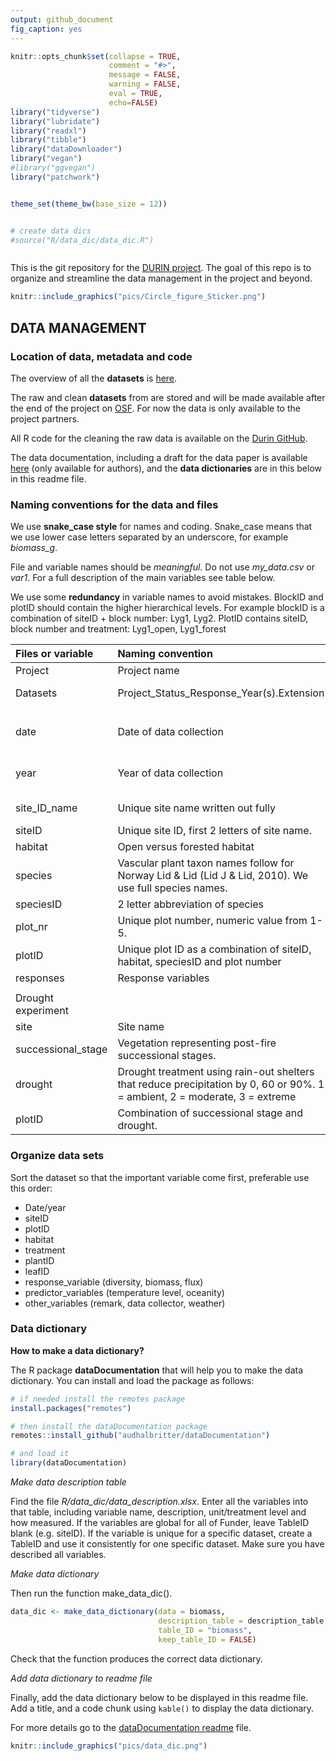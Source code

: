 ```yaml
---
output: github_document
fig_caption: yes
---
```



```r
knitr::opts_chunk$set(collapse = TRUE, 
                      comment = "#>", 
                      message = FALSE, 
                      warning = FALSE, 
                      eval = TRUE,
                      echo=FALSE)
library("tidyverse")
library("lubridate")
library("readxl")
library("tibble")
library("dataDownloader")
library("vegan")
#library("ggvegan")
library("patchwork")


theme_set(theme_bw(base_size = 12))


# create data dics
#source("R/data_dic/data_dic.R")



```

This is the git repository for the [DURIN project](https://betweenthefjords.w.uib.no/durin/).
The goal of this repo is to organize and streamline the data management in the project and beyond.

```r
knitr::include_graphics("pics/Circle_figure_Sticker.png")
```


## DATA MANAGEMENT

### Location of data, metadata and code

The overview of all the **datasets** is [here](https://docs.google.com/spreadsheets/d/1KlQwSkcPa09POOSV0B7i_Z5KWcKDyw_Xu7Jikc9voyA/edit?usp=sharing).

The raw and clean **datasets** from are stored and will be made available after the end of the project on [OSF](https://osf.io/f4v9t/).
For now the data is only available to the project partners.

All R code for the cleaning the raw data is available on the [Durin GitHub](https://github.com/Durin-project).

The data documentation, including a draft for the data paper is available [here](https://docs.google.com/document/d/13Mky4gZfCzHIZl82zQKX6nb2vRneZXDRVDAmp0a3gdA/edit?usp=sharing) (only available for authors), and the **data dictionaries** are in this below in this readme file.

### Naming conventions for the data and files

We use **snake_case style** for names and coding.
Snake_case means that we use lower case letters separated by an underscore, for example *biomass_g*.

File and variable names should be *meaningful*.
Do not use *my_data.csv* or *var1*.
For a full description of the main variables see table below.

We use some **redundancy** in variable names to avoid mistakes.
BlockID and plotID should contain the higher hierarchical levels.
For example blockID is a combination of siteID + block number: Lyg1, Lyg2.
PlotID contains siteID, block number and treatment: Lyg1_open, Lyg1_forest

| Files or variable  | Naming convention  | Example  |
|:---|:---|:---|
| Project  | Project name  |DURIN |
| Datasets  | Project_Status_Response_Year(s).Extension | DURIN_clean_cflux_2023-2025.csv |
|  |  |  |
| date  | Date of data collection| yyyy-mm-dd; do not split year, month and day into several columns |
| year  | Year of data collection| yyyy; allowed if no specific date is available, try to avoid |
| site_ID_name  | Unique site name written out fully| Lygra, Sogndal, Senja, Kautokeino and Tjotta |
| siteID  | Unique site ID, first 2 letters of site name. | LY, SO, SE, and KA, TJ |
| habitat  | Open versus forested habitat  | O, F |
| species  | Vascular plant taxon names follow for Norway Lid & Lid (Lid J & Lid, 2010). We use full species names. | *Leontopodium nivale* |
| speciesID  | 2 letter abbreviation of species | VM, VV, CV, EN, BN |
| plot_nr  | Unique plot number, numeric value from 1-5. | 1-5 |
| plotID  | Unique plot ID as a combination of siteID, habitat, speciesID and plot number | LY_O_VV_1, LY_F_VM_1 |
| responses  | Response variables | cover, biomass, Reco |
|  |  |  |
| Drought experiment |  |  |
| site  | Site name | LYG, TJO? |
| successional_stage  | Vegetation representing post-fire successional stages. | 1, 2, 3 |
| drought | Drought treatment using rain-out shelters that reduce precipitation by 0, 60 or 90%. 1 = ambient, 2 = moderate, 3 = extreme | 1-3 |
| plotID | Combination of successional stage and drought.  | 1.2, 1.3 |


### Organize data sets

Sort the dataset so that the important variable come first, preferable use this order:

- Date/year
- siteID
- plotID
- habitat
- treatment
- plantID
- leafID
- response_variable (diversity, biomass, flux)
- predictor_variables (temperature level, oceanity)
- other_variables (remark, data collector, weather)


### Data dictionary

**How to make a data dictionary?**

The R package **dataDocumentation** that will help you to make the data dictionary.
You can install and load the package as follows:


```r

# if needed install the remotes package
install.packages("remotes")

# then install the dataDocumentation package
remotes::install_github("audhalbritter/dataDocumentation")

# and load it
library(dataDocumentation)

```


*Make data description table*

Find the file *R/data_dic/data_description.xlsx*.
Enter all the variables into that table, including variable name, description, unit/treatment level and how measured.
If the variables are global for all of Funder, leave TableID blank (e.g. siteID).
If the variable is unique for a specific dataset, create a TableID and use it consistently for one specific dataset.
Make sure you have described all variables.

*Make data dictionary*

Then run the function make_data_dic().

```r

data_dic <- make_data_dictionary(data = biomass,
                                 description_table = description_table,
                                 table_ID = "biomass",
                                 keep_table_ID = FALSE)
```


Check that the function produces the correct data dictionary.

*Add data dictionary to readme file*

Finally, add the data dictionary below to be displayed in this readme file.
Add a title, and a code chunk using `kable()` to display the data dictionary.

For more details go to the [dataDocumentation readme](https://github.com/audhalbritter/dataDocumentation) file.


```r
knitr::include_graphics("pics/data_dic.png")
```


